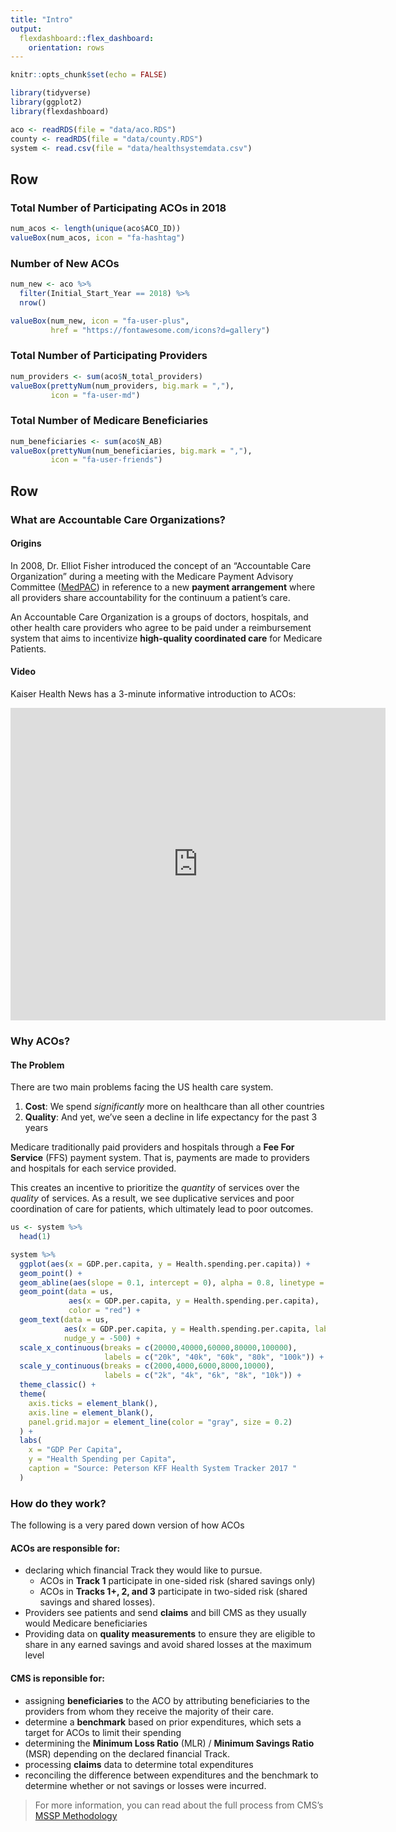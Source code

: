 ```yaml
---
title: "Intro"
output: 
  flexdashboard::flex_dashboard:
    orientation: rows
---
```


```r
knitr::opts_chunk$set(echo = FALSE)

library(tidyverse)
library(ggplot2)
library(flexdashboard)

aco <- readRDS(file = "data/aco.RDS")
county <- readRDS(file = "data/county.RDS")
system <- read.csv(file = "data/healthsystemdata.csv")
```




Row 
------------------------------------------------

### Total Number of Participating ACOs in 2018

```r
num_acos <- length(unique(aco$ACO_ID))
valueBox(num_acos, icon = "fa-hashtag")
```

### Number of New ACOs

```r
num_new <- aco %>%
  filter(Initial_Start_Year == 2018) %>%
  nrow()

valueBox(num_new, icon = "fa-user-plus",
         href = "https://fontawesome.com/icons?d=gallery")
```

### Total Number of Participating Providers 

```r
num_providers <- sum(aco$N_total_providers)
valueBox(prettyNum(num_providers, big.mark = ","), 
         icon = "fa-user-md")
```

### Total Number of Medicare Beneficiaries 

```r
num_beneficiaries <- sum(aco$N_AB)
valueBox(prettyNum(num_beneficiaries, big.mark = ","), 
         icon = "fa-user-friends")
```




Row {.tabset .tabset-fade}
------------------------------------------------

### What are Accountable Care Organizations?

#### Origins

In 2008, Dr. Elliot Fisher introduced the concept of an "Accountable Care Organization" during a meeting with the Medicare Payment Advisory Committee ([MedPAC](http://www.medpac.gov/)) in reference to a new **payment arrangement** where all providers share accountability for the continuum a patient's care. 

An Accountable Care Organization is a groups of doctors, hospitals, and other health care providers who agree to be paid under a reimbursement system that aims to incentivize **high-quality coordinated care** for Medicare Patients. 


#### Video 

Kaiser Health News has a 3-minute informative introduction to ACOs: 

<p align="center"><iframe src='https://players.brightcove.net/1875348214/Sy7mrdF0_default/index.html?videoId=4441613712001&cms:wordpress:5.4:1.6.1:iframe' allowfullscreen frameborder=0; width=600px; height = 500px></iframe></p>




### Why ACOs? {data-commentary-width=100}



#### The Problem

There are two main problems facing the US health care system. 

1. **Cost**: We spend *significantly* more on healthcare than all other countries
2. **Quality**: And yet, we've seen a decline in life expectancy for the past 3 years

Medicare traditionally paid providers and hospitals through a **Fee For Service** (FFS) payment system. That is, payments are made to providers and hospitals for each service provided.

This creates an incentive to prioritize the *quantity* of services over the *quality* of services. As a result, we see duplicative services and poor coordination of care for patients, which ultimately lead to poor outcomes.

```r

us <- system %>%
  head(1)

system %>%
  ggplot(aes(x = GDP.per.capita, y = Health.spending.per.capita)) +
  geom_point() +
  geom_abline(aes(slope = 0.1, intercept = 0), alpha = 0.8, linetype = "dashed") + 
  geom_point(data = us, 
             aes(x = GDP.per.capita, y = Health.spending.per.capita), 
             color = "red") +
  geom_text(data = us, 
            aes(x = GDP.per.capita, y = Health.spending.per.capita, label = X2017),
            nudge_y = -500) +
  scale_x_continuous(breaks = c(20000,40000,60000,80000,100000),
                     labels = c("20k", "40k", "60k", "80k", "100k")) +
  scale_y_continuous(breaks = c(2000,4000,6000,8000,10000),
                     labels = c("2k", "4k", "6k", "8k", "10k")) +
  theme_classic() +
  theme(
    axis.ticks = element_blank(),
    axis.line = element_blank(),
    panel.grid.major = element_line(color = "gray", size = 0.2)
  ) +
  labs(
    x = "GDP Per Capita",
    y = "Health Spending per Capita",
    caption = "Source: Peterson KFF Health System Tracker 2017 "
  )
```


### How do they work?

The following is a very pared down version of how ACOs

#### ACOs are responsible for:

- declaring which financial Track they would like to pursue.
  - ACOs in **Track 1** participate in one-sided risk (shared savings only)
  - ACOs in **Tracks 1+, 2, and 3** participate in two-sided risk (shared savings and shared losses).
- Providers see patients and send **claims** and bill CMS as they usually would Medicare beneficiaries
- Providing data on **quality measurements** to ensure they are eligible to share in any earned savings and avoid shared losses at the maximum level


#### CMS is reponsible for:

- assigning **beneficiaries** to the ACO by attributing beneficiaries to the providers from whom they receive the majority of their care.
- determine a **benchmark** based on prior expenditures, which sets a target for ACOs to limit their spending
- determining the **Minimum Loss Ratio** (MLR) / **Minimum Savings Ratio** (MSR) depending on the declared financial Track.
- processing **claims** data to determine total expenditures
- reconciling the difference between expenditures and the benchmark to determine whether or not savings or losses were incurred.


> For more information, you can read about the full process from CMS's [MSSP Methodology](https://www.cms.gov/Medicare/Medicare-Fee-for-Service-Payment/sharedsavingsprogram/Downloads/Shared-Savings-Losses-Assignment-Spec-V7.pdf)


